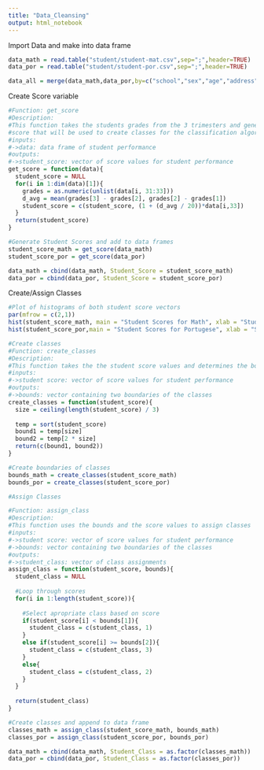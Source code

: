 ```yaml
---
title: "Data_Cleansing"
output: html_notebook
---
```

Import Data and make into data frame
```r
data_math = read.table("student/student-mat.csv",sep=";",header=TRUE)
data_por = read.table("student/student-por.csv",sep=";",header=TRUE)

data_all = merge(data_math,data_por,by=c("school","sex","age","address","famsize","Pstatus","Medu","Fedu","Mjob","Fjob","reason","nursery","internet"))
```

Create Score variable
```r
#Function: get_score
#Description:
#This function takes the students grades from the 3 trimesters and generates a 
#score that will be used to create classes for the classification algorithms
#inputs:
#->data: data frame of student performance
#outputs:
#->student_score: vector of score values for student performance
get_score = function(data){
  student_score = NULL
  for(i in 1:dim(data)[1]){
    grades = as.numeric(unlist(data[i, 31:33]))
    d_avg = mean(grades[3] - grades[2], grades[2] - grades[1])
    student_score = c(student_score, (1 + (d_avg / 20))*data[i,33])
  }
  return(student_score)
}

#Generate Student Scores and add to data frames
student_score_math = get_score(data_math)
student_score_por = get_score(data_por)

data_math = cbind(data_math, Student_Score = student_score_math)
data_por = cbind(data_por, Student_Score = student_score_por)

```

Create/Assign Classes
```r
#Plot of histograms of both student score vectors
par(mfrow = c(2,1))
hist(student_score_math, main = "Student Scores for Math", xlab = "Student Score")
hist(student_score_por,main = "Student Scores for Portugese", xlab = "Student Score")

#Create classes
#Function: create_classes
#Description:
#This function takes the the student score values and determines the boundaries of each class
#inputs:
#->student score: vector of score values for student performance
#outputs:
#->bounds: vector containing two boundaries of the classes
create_classes = function(student_score){
  size = ceiling(length(student_score) / 3)
  
  temp = sort(student_score)
  bound1 = temp[size]
  bound2 = temp[2 * size]
  return(c(bound1, bound2))
}

#Create boundaries of classes
bounds_math = create_classes(student_score_math)
bounds_por = create_classes(student_score_por)

#Assign Classes

#Function: assign_class
#Description:
#This function uses the bounds and the score values to assign classes
#inputs:
#->student score: vector of score values for student performance
#->bounds: vector containing two boundaries of the classes
#outputs:
#->student_class: vector of class assignments
assign_class = function(student_score, bounds){
  student_class = NULL
  
  #Loop through scores
  for(i in 1:length(student_score)){
    
    #Select apropriate class based on score
    if(student_score[i] < bounds[1]){
      student_class = c(student_class, 1)
    }
    else if(student_score[i] >= bounds[2]){
      student_class = c(student_class, 3)
    }
    else{
      student_class = c(student_class, 2)
    }
  }
  
  return(student_class)
}

#Create classes and append to data frame
classes_math = assign_class(student_score_math, bounds_math)
classes_por = assign_class(student_score_por, bounds_por)

data_math = cbind(data_math, Student_Class = as.factor(classes_math))
data_por = cbind(data_por, Student_Class = as.factor(classes_por))

```
